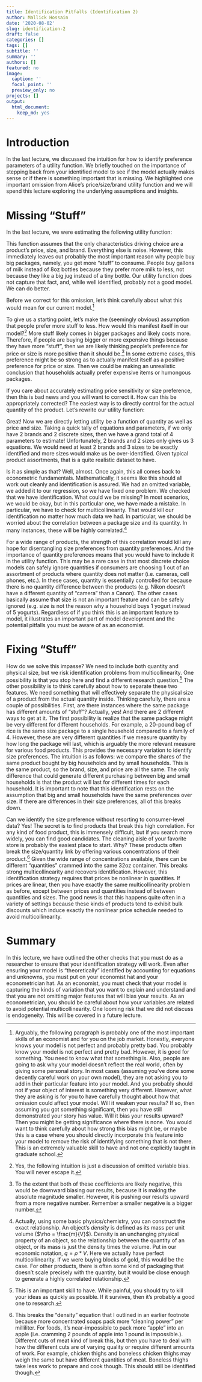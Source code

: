 ```yaml
---
title: Identification Pitfalls (Identification 2)
author: Mallick Hossain
date: '2020-08-02'
slug: identification-2
draft: false
categories: []
tags: []
subtitle: ''
summary: ''
authors: []
featured: no
image:
  caption: ''
  focal_point: ''
  preview_only: no
projects: []
output:
  html_document:
    keep_md: yes
---
```


# Introduction
In the last lecture, we discussed the intuition for how to identify preference parameters of a utility function. We briefly touched on the importance of stepping back from your identified model to see if the model actually makes sense or if there is something important that is missing. We highlighted one important omission from Alice's price/size/brand utility function and we will spend this lecture exploring the underlying assumptions and insights.

# Missing "Stuff"
In the last lecture, we were estimating the following utility function:

\begin{equation}
u_{ij} = \alpha p_j + \beta size_j + \gamma B_j + \epsilon_{ij}
\end{equation}

This function assumes that the only characteristics driving choice are a product's price, size, and brand. Everything else is noise. However, this immediately leaves out probably the most important reason why people buy big packages, namely, you get more "stuff" to consume. People buy gallons of milk instead of 8oz bottles because they prefer more milk to less, not because they like a big jug instead of a tiny bottle. Our utility function does not capture that fact, and, while well identified, probably not a good model. We can do better. 

Before we correct for this omission, let's think carefully about what this would mean for our current model.^[Arguably, the following paragraph is probably one of the most important skills of an economist and for you on the job market. Honestly, everyone knows your model is not perfect and probably pretty bad. You probably know your model is not perfect and pretty bad. However, it is good for something. You need to know what that something is. Also, people are going to ask why your model doesn't reflect the real world, often by giving some personal story. In most cases (assuming you've done some decently careful work on your own model), they are not asking you to add in their particular feature into your model. And you probably should not if your object of interest is something very different. However, what they are asking is for you to have carefully thought about how that omission could affect your model. Will it weaken your results? If so, then assuming you got something significant, then you have still demonstrated your story has value. Will it bias your results upward? Then you might be getting significance where there is none. You would want to think carefully about how strong this bias might be, or maybe this is a case where you should directly incorporate this feature into your model to remove the risk of identifying something that is not there. This is an extremely valuable skill to have and not one explicitly taught in graduate school.]

To give us a starting point, let's make the (seemingly obvious) assumption that people prefer more stuff to less. How would this manifest itself in our model?^[Yes, the following intuition is just a discussion of omitted variable bias. You will never escape it.] More stuff likely comes in bigger packages and likely costs more. Therefore, if people are buying bigger or more expensive things because they have more "stuff", then we are likely thinking people's preference for price or size is more positive than it should be.^[To the extent that both of these coefficients are likely negative, this would be downward biasing our results, because it is making the absolute magnitude smaller. However, it is pushing our results upward from a more negative number. Remember a smaller negative is a bigger number.] In some extreme cases, this preference might be so strong as to actually manifest itself as a positive preference for price or size. Then we could be making an unrealistic conclusion that households actually prefer expensive items or humongous packages. 

If you care about accurately estimating price sensitivity or size preference, then this is bad news and you will want to correct it. How can this be appropriately corrected? The easiest way is to directly control for the actual quantity of the product. Let's rewrite our utility function:

\begin{equation}
u_{ij} = \alpha p_j + \beta size_j + \gamma B_j + \delta q_j + \epsilon_{ij}
\end{equation}

Great! Now we are directly letting utility be a function of quantity as well as price and size. Taking a quick tally of equations and parameters, if we only have 2 brands and 2 discrete sizes, then we have a grand total of 4 parameters to estimate! Unfortunately, 2 brands and 2 sizes only gives us 3 equations. We would need at least 2 brands and 3 sizes to be exactly identified and more sizes would make us be over-identified. Given typical product assortments, that is a quite realistic dataset to have. 

Is it as simple as that? Well, almost. Once again, this all comes back to econometric fundamentals. Mathematically, it seems like this should all work out cleanly and identification is assured. We had an omitted variable, we added it to our regression, so we have fixed one problem. We checked that we have identification. What could we be missing? In most scenarios, we would be okay, but in this particular one, we have made a mistake. In particular, we have to check for multicollinearity. That would kill our identification no matter how much data we had. In particular, we should be worried about the correlation between a package size and its quantity. In many instances, these will be highly correlated.^[Actually, using some basic physics/chemistry, you can construct the exact relationship. An object's *density* is defined as its mass per unit volume ($\rho = \frac{m}{V}$). Density is an unchanging physical property of an object, so the relationship between the quantity of an object, or its mass is just the density times the volume. Put in our economic notation, $q = \rho * V$. Here we actually have perfect multicollinearity. If we were buying blocks of gold, this would be the case. For other products, there is often some kind of packaging that doesn't scale precisely with the quantity, but it would be close enough to generate a highly correlated relationship.]

For a wide range of products, the strength of this correlation would kill any hope for disentangling size preferences from quantity preferences. And the importance of quantity preferences means that you would have to include it in the utility function. This may be a rare case in that most discrete choice models can safely ignore quantities if consumers are choosing 1 out of an assortment of products where quantity does not matter (i.e. cameras, cell phones, etc.). In these cases, quantity is essentially controlled for because there is no quantity difference between the products (e.g. Nikon doesn't have a different quantity of "camera" than a Canon). The other cases basically assume that size is not an important feature and can be safely ignored (e.g. size is not the reason why a household buys 1 yogurt instead of 5 yogurts). Regardless of if you think this is an important feature to model, it illustrates an important part of model development and the potential pitfalls you must be aware of as an economist. 

# Fixing "Stuff"
How do we solve this impasse? We need to include both quantity and physical size, but we risk identification problems from multicollinearity. One possibility is that you stop here and find a different research question.^[This is an important skill to have. While painful, you should try to kill your ideas as quickly as possible. If it survives, then it's probably a good one to research.] The other possibility is to think carefully about how to separate these two features. We need something that will effectively separate the physical size of a product from the actual quantity inside. Thinking carefully, there are a couple of possibilities. First, are there instances where the same package has different amounts of "stuff"? Actually, yes! And there are 2 different ways to get at it. The first possibility is realize that the same package might be very different for different households. For example, a 20-pound bag of rice is the same size package to a single household compared to a family of 4. However, these are very different quantities if we measure quantity by how long the package will last, which is arguably the more relevant measure for various food products. This provides the necessary variation to identify size preferences. The intuition is as follows: we compare the shares of the same product bought by big households and by small households. This is the same product, so the brand, size, and price are all the same. The only difference that could generate different purchasing between big and small households is that the product will last for different times for each household. It is important to note that this identification rests on the assumption that big and small households have the same preferences over size. If there are differences in their size preferences, all of this breaks down.

Can we identify the size preference without resorting to consumer-level data? Yes! The secret is to find products that break this high correlation. For any kind of food product, this is immensely difficult, but if you search more widely, you can find good candidates. The cleaning aisle of your favorite store is probably the easiest place to start. Why? These products often break the size/quantity link by offering various concentrations of their product.^[This breaks the "density" equation that I outlined in an earlier footnote because more concentrated soaps pack more "cleaning power" per milliliter. For foods, it's near-impossible to pack more "apple" into an apple (i.e. cramming 2 pounds of apple into 1 pound is impossible.). Different cuts of meat kind of break this, but then you have to deal with how the different cuts are of varying quality or require different amounts of work. For example, chicken thighs and boneless chicken thighs may weigh the same but have different quantities of meat. Boneless thighs take less work to prepare and cook though. This should still be identified though.] Given the wide range of concentrations available, there can be different "quantities" crammed into the same 32oz container. This breaks strong multicollinearity and recovers identification. However, this identification strategy requires that prices be nonlinear in quantities. If prices are linear, then you have exactly the same multicollinearity problem as before, except between prices and quantities instead of between quantities and sizes. The good news is that this happens quite often in a variety of settings because these kinds of products tend to exhibit bulk discounts which induce exactly the nonlinear price schedule needed to avoid multicollinearity.

# Summary
In this lecture, we have outlined the other checks that you must do as a researcher to ensure that your identification strategy will work. Even after ensuring your model is "theoretically" identified by accounting for equations and unknowns, you must put on your economist hat and your econometrician hat. As an economist, you must check that your model is capturing the kinds of variation that you want to explain and understand and that you are not omitting major features that will bias your results. As an econometrician, you should be careful about how your variables are related to avoid potential multicollinearity. One looming risk that we did not discuss is endogeneity. This will be covered in a future lecture.
